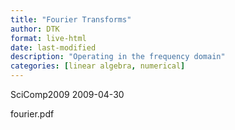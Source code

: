 ```yaml
---
title: "Fourier Transforms"
author: DTK
format: live-html
date: last-modified
description: "Operating in the frequency domain"
categories: [linear algebra, numerical]
---
```


SciComp2009 2009-04-30

fourier.pdf
